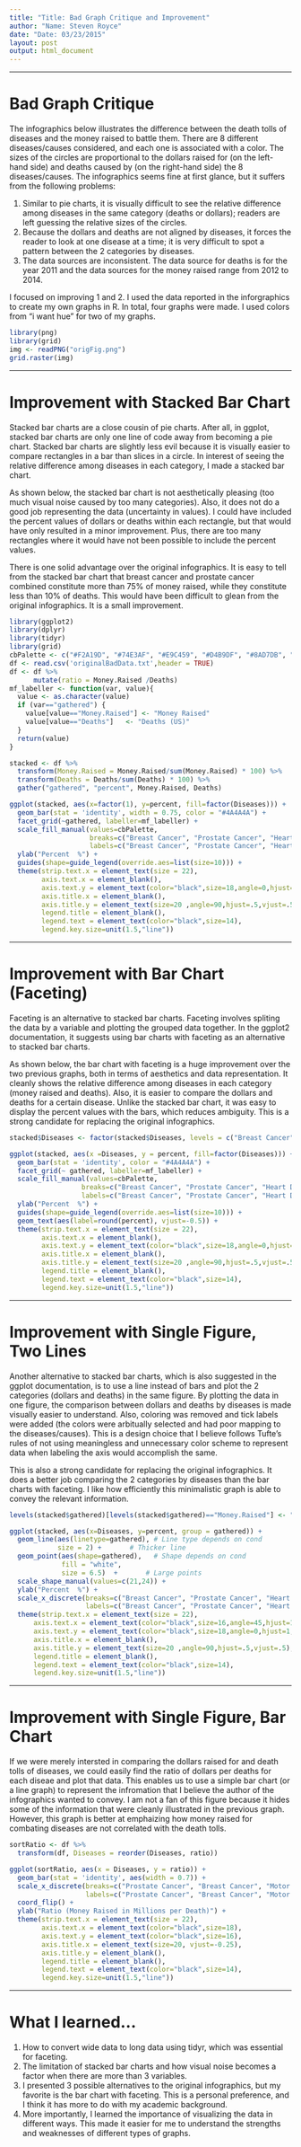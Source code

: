 ```yaml
---
title: "Title: Bad Graph Critique and Improvement"
author: "Name: Steven Royce"
date: "Date: 03/23/2015"
layout: post
output: html_document
---
```


___
# Bad Graph Critique  
The infographics below illustrates the difference between the death tolls of diseases and the money raised to battle them. There are 8 different diseases/causes considered, and each one is associated with a color. The sizes of the circles are proportional to the dollars raised for (on the left-hand side) and deaths caused by (on the right-hand side) the 8 diseases/causes. The infographics seems fine at first glance, but it suffers from the following problems:  
    
1. Similar to pie charts, it is visually difficult to see the relative difference among diseases in the same category (deaths or dollars); readers are left guessing the relative sizes of the circles.
2. Because the dollars and deaths are not aligned by diseases, it forces the reader to look at one disease at a time; it is very difficult to spot a pattern between the 2 categories by diseases. 
3. The data sources are inconsistent. The data source for deaths is for the year 2011 and the data sources for the money raised range from 2012 to 2014.  
  
I focused on improving 1 and 2. I used the data reported in the inforgraphics to create my own graphs in R. In total, four graphs were made. I used colors from "i want hue" for two of my graphs.   

```r
library(png)
library(grid)
img <- readPNG("origFig.png")
grid.raster(img)
```

___
# Improvement with Stacked Bar Chart  
Stacked bar charts are a close cousin of pie charts. After all, in ggplot, stacked bar charts are only one line of code away from becoming a pie chart. Stacked bar charts are slightly less evil because it is visually easier to compare rectangles in a bar than slices in a circle. In interest of seeing the relative difference among diseases in each category, I made a stacked bar chart.  
  
As shown below, the stacked bar chart is not aesthetically pleasing (too much visual noise caused by too many categories). Also, it does not do a good job representing the data (uncertainty in values). I could have included the percent values of dollars or deaths within each rectangle, but that would have only resulted in a minor improvement. Plus, there are too many rectangles where it would have not been possible to include the percent values.  
  
There is one solid advantage over the original infographics. It is easy to tell from the stacked bar chart that breast cancer and prostate cancer combined constitute more than 75% of money raised, while they constitute less than 10% of deaths. This would have been difficult to glean from the original infographics. It is a small improvement.  

```r
library(ggplot2)
library(dplyr)
library(tidyr)
library(grid)
cbPalette <- c("#F2A19D", "#74E3AF", "#E9C459", "#D4B9DF", "#8AD7DB", "#C4E670", "#B0D68F", "#DABC79")
df <- read.csv('originalBadData.txt',header = TRUE)
df <- df %>%
      mutate(ratio = Money.Raised /Deaths)
mf_labeller <- function(var, value){
  value <- as.character(value)
  if (var=="gathered") { 
    value[value=="Money.Raised"] <- "Money Raised"
    value[value=="Deaths"]   <- "Deaths (US)"
  }
  return(value)
}

stacked <- df %>%
  transform(Money.Raised = Money.Raised/sum(Money.Raised) * 100) %>%
  transform(Deaths = Deaths/sum(Deaths) * 100) %>%
  gather("gathered", "percent", Money.Raised, Deaths)

ggplot(stacked, aes(x=factor(1), y=percent, fill=factor(Diseases))) + 
  geom_bar(stat = 'identity', width = 0.75, color = "#4A4A4A") +
  facet_grid(~gathered, labeller=mf_labeller) +
  scale_fill_manual(values=cbPalette,
                    breaks=c("Breast Cancer", "Prostate Cancer", "Heart Disease", "Motor Neuron Disease (including ALS)", "HIV / AIDS", "Chronic Obstructive Pulmonary Disease", "Diabetes", "Suicide"),
                    labels=c("Breast Cancer", "Prostate Cancer", "Heart Disease", "Motor Neuron Disease \n(including ALS)", "HIV / AIDS", "Chronic Obstructive \nPulmonary Disease", "Diabetes", "Suicide")) + 
  ylab("Percent  %") +
  guides(shape=guide_legend(override.aes=list(size=10))) + 
  theme(strip.text.x = element_text(size = 22), 
        axis.text.x = element_blank(),
        axis.text.y = element_text(color="black",size=18,angle=0,hjust=1,vjust=0),  
        axis.title.x = element_blank(),
        axis.title.y = element_text(size=20 ,angle=90,hjust=.5,vjust=.5),
        legend.title = element_blank(),
        legend.text = element_text(color="black",size=14),
        legend.key.size=unit(1.5,"line"))
```

___
# Improvement with Bar Chart (Faceting) 
Faceting is an alternative to stacked bar charts. Faceting involves spliting the data by a variable and plotting the grouped data together. In the ggplot2 documentation, it suggests using bar charts with faceting as an alternative to stacked bar charts.  
  
As shown below, the bar chart with faceting is a huge improvement over the two previous graphs, both in terms of aesthetics and data representation. It cleanly shows the relative difference among diseases in each category (money raised and deaths). Also, it is easier to compare the dollars and deaths for a certain disease. Unlike the stacked bar chart, it was easy to display the percent values with the bars, which reduces ambiguity. This is a strong candidate for replacing the original infographics.  

```r
stacked$Diseases <- factor(stacked$Diseases, levels = c("Breast Cancer", "Prostate Cancer", "Heart Disease", "Motor Neuron Disease (including ALS)", "HIV / AIDS", "Chronic Obstructive Pulmonary Disease", "Diabetes", "Suicide"))

ggplot(stacked, aes(x =Diseases, y = percent, fill=factor(Diseases))) + 
  geom_bar(stat = 'identity', color = "#4A4A4A") +
  facet_grid(~ gathered, labeller=mf_labeller) + 
  scale_fill_manual(values=cbPalette,
                  breaks=c("Breast Cancer", "Prostate Cancer", "Heart Disease", "Motor Neuron Disease (including ALS)", "HIV / AIDS", "Chronic Obstructive Pulmonary Disease", "Diabetes", "Suicide"),
                  labels=c("Breast Cancer", "Prostate Cancer", "Heart Disease", "Motor Neuron Disease \n(including ALS)", "HIV / AIDS", "Chronic Obstructive \nPulmonary Disease", "Diabetes", "Suicide"))  +
  ylab("Percent  %") +
  guides(shape=guide_legend(override.aes=list(size=10))) +
  geom_text(aes(label=round(percent), vjust=-0.5)) + 
  theme(strip.text.x = element_text(size = 22), 
        axis.text.x = element_blank(),
        axis.text.y = element_text(color="black",size=18,angle=0,hjust=1,vjust=0),  
        axis.title.x = element_blank(),
        axis.title.y = element_text(size=20 ,angle=90,hjust=.5,vjust=.5),
        legend.title = element_blank(),
        legend.text = element_text(color="black",size=14),
        legend.key.size=unit(1.5,"line"))
```
___
# Improvement with Single Figure, Two Lines 
Another alternative to stacked bar charts, which is also suggested in the ggplot documentation, is to use a line instead of bars and plot the 2 categories (dollars and deaths) in the same figure. By plotting the data in one figure, the comparison between dollars and deaths by diseases is made visually easier to understand. Also, coloring was removed and tick labels were added (the colors were arbitually selected and had poor mapping to the diseases/causes). This is a design choice that I believe follows Tufte's rules of not using meaningless and unnecessary color scheme to represent data when labeling the axis would accomplish the same.  

This is also a strong candidate for replacing the original infographics. It does a better job comparing the 2 categories by diseases than the bar charts with faceting. I like how efficiently this minimalistic graph is able to convey the relevant information.  

```r
levels(stacked$gathered)[levels(stacked$gathered)=="Money.Raised"] <- "Money Raised"

ggplot(stacked, aes(x=Diseases, y=percent, group = gathered)) +
  geom_line(aes(linetype=gathered), # Line type depends on cond
            size = 2) +       # Thicker line
  geom_point(aes(shape=gathered),   # Shape depends on cond
             fill = "white",
             size = 6.5)  +       # Large points
  scale_shape_manual(values=c(21,24)) +
  ylab("Percent  %") +
  scale_x_discrete(breaks=c("Breast Cancer", "Prostate Cancer", "Heart Disease", "Motor Neuron Disease (including ALS)", "HIV / AIDS", "Chronic Obstructive Pulmonary Disease", "Diabetes", "Suicide"),
                   labels=c("Breast Cancer", "Prostate Cancer", "Heart Disease", "Motor Neuron Disease\n(including ALS)", "HIV/AIDS", "Chronic Obstructive\nPulmonary Disease", "Diabetes", "Suicide")) +
  theme(strip.text.x = element_text(size = 22), 
      axis.text.x = element_text(color="black",size=16,angle=45,hjust=1),
      axis.text.y = element_text(color="black",size=18,angle=0,hjust=1,vjust=0),  
      axis.title.x = element_blank(),
      axis.title.y = element_text(size=20 ,angle=90,hjust=.5,vjust=.5),
      legend.title = element_blank(),
      legend.text = element_text(color="black",size=14),
      legend.key.size=unit(1.5,"line"))
```

___
# Improvement with Single Figure, Bar Chart
If we were merely intersted in comparing the dollars raised for and death tolls of diseases, we could easily find the ratio of dollars per deaths for each diseae and plot that data. This enables us to use a simple bar chart (or a line graph) to represent the infromation that I believe the author of the infographics wanted to convey. I am not a fan of this figure because it hides some of the information that were cleanly illustrated in the previous graph. However, this graph is better at emphaizing how money raised for combating diseases are not correlated with the death tolls. 

```r
sortRatio <- df %>%
  transform(df, Diseases = reorder(Diseases, ratio))

ggplot(sortRatio, aes(x = Diseases, y = ratio)) + 
  geom_bar(stat = 'identity', aes(width = 0.7)) + 
  scale_x_discrete(breaks=c("Prostate Cancer", "Breast Cancer", "Motor Neuron Disease (including ALS)", "HIV / AIDS", "Heart Disease", "Suicide", "Diabetes", "Chronic Obstructive Pulmonary Disease"),
                   labels=c("Prostate Cancer", "Breast Cancer", "Motor Neuron Disease\n(including ALS)", "HIV / AIDS", "Heart Disease", "Suicide", "Diabetes", "Chronic Obstructive\nPulmonary Disease")) +
  coord_flip() +
  ylab("Ratio (Money Raised in Millions per Death)") + 
  theme(strip.text.x = element_text(size = 22), 
        axis.text.x = element_text(color="black",size=18),
        axis.text.y = element_text(color="black",size=16),  
        axis.title.x = element_text(size=20, vjust=-0.25),
        axis.title.y = element_blank(),
        legend.title = element_blank(),
        legend.text = element_text(color="black",size=14),
        legend.key.size=unit(1.5,"line"))
```

___
# What I learned...
1. How to convert wide data to long data using tidyr, which was essential for faceting. 
2. The limitation of stacked bar charts and how visual noise becomes a factor when there are more than 3 variables.
3. I presented 3 possible alternatives to the original infographics, but my favorite is the bar chart with faceting. This is a personal preference, and I think it has more to do with my academic background.  
4. More importantly, I learned the importance of visualizing the data in different ways. This made it easier for me to understand the strengths and weaknesses of different types of graphs. 